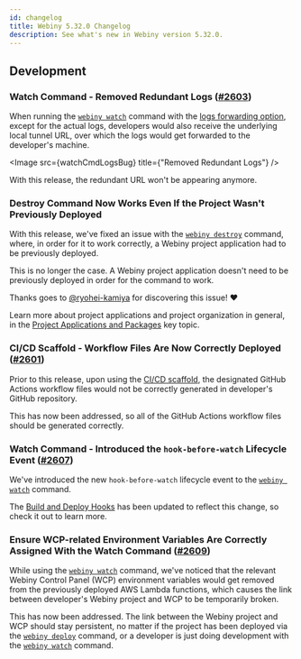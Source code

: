 ```yaml
---
id: changelog
title: Webiny 5.32.0 Changelog
description: See what's new in Webiny version 5.32.0.
---
```



## Development

### Watch Command - Removed Redundant Logs ([#2603](https://github.com/webiny/webiny-js/pull/2603))

When running the [`webiny watch`](/docs/{version}/core-development-concepts/basics/watch-command) command with the [logs forwarding option](/docs/{version}/core-development-concepts/basics/watch-command#enabling-logs-forwarding), except for the actual logs, developers would also receive the underlying local tunnel URL, over which the logs would get forwarded to the developer's machine.

<Image src={watchCmdLogsBug} title={"Removed Redundant Logs"} />

With this release, the redundant URL won't be appearing anymore. 

### Destroy Command Now Works Even If the Project Wasn't Previously Deployed

With this release, we've fixed an issue with the [`webiny destroy`](/docs/{version}/infrastructure/basics/destroy-cloud-infrastructure) command, where, in order for it to work correctly, a Webiny project application had to be previously deployed.

This is no longer the case. A Webiny project application doesn't need to be previously deployed in order for the command to work.

Thanks goes to [@ryohei-kamiya](https://github.com/ryohei-kamiya) for discovering this issue! ❤️      

<Alert type="info" title="Project Applications">

Learn more about project applications and project organization in general, in the [Project Applications and Packages](../../core-development-concepts/project-organization/project-applications-and-packages) key topic.

</Alert>

### CI/CD Scaffold - Workflow Files Are Now Correctly Deployed ([#2601](https://github.com/webiny/webiny-js/pull/2601))

Prior to this release, upon using the [CI/CD scaffold](/docs/{version}/core-development-concepts/ci-cd/setup), the designated GitHub Actions workflow files would not be correctly generated in developer's GitHub repository. 

This has now been addressed, so all of the GitHub Actions workflow files should be generated correctly.

### Watch Command - Introduced the `hook-before-watch` Lifecycle Event ([#2607](https://github.com/webiny/webiny-js/pull/2607))

We've introduced the new `hook-before-watch` lifecycle event to the [`webiny watch`](/docs/{version}/core-development-concepts/basics/watch-command) command. 

The [Build and Deploy Hooks](/docs/{version}/infrastructure/basics/build-and-deploy-hooks) has been updated to reflect this change, so check it out to learn more.  

### Ensure WCP-related Environment Variables Are Correctly Assigned With the Watch Command ([#2609](https://github.com/webiny/webiny-js/pull/2609))

While using the [`webiny watch`](/docs/{version}/core-development-concepts/basics/watch-command) command, we've noticed that the relevant Webiny Control Panel (WCP) environment variables would get removed from the previously deployed AWS Lambda functions, which causes the link between developer's Webiny project and WCP to be temporarily broken.

This has now been addressed. The link between the Webiny project and WCP should stay persistent, no matter if the project has been deployed via the [`webiny deploy`](/docs/{version}/core-development-concepts/basics/project-deployment) command, or a developer is just doing development with the [`webiny watch`](/docs/{version}/core-development-concepts/basics/watch-command) command.
